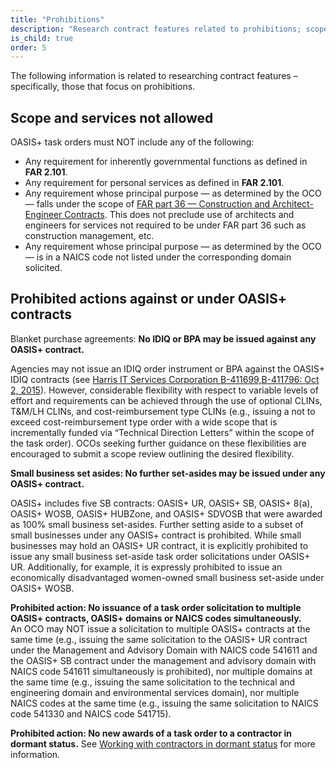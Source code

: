 ```yaml
---
title: "Prohibitions"
description: "Research contract features related to prohibitions; scope and services that are not allowed and prohibited actions."
is_child: true
order: 5
---
```

The following information is related to researching contract features – specifically, those that focus on prohibitions.

## Scope and services not allowed

OASIS+ task orders must NOT include any of the following:
- Any requirement for inherently governmental functions as defined in **FAR 2.101**.
- Any requirement for personal services as defined in **FAR 2.101**.
- Any requirement whose principal purpose — as determined by the OCO — falls under the scope of [FAR part 36 — Construction and Architect-Engineer Contracts](https://www.acquisition.gov/far/part-36). This does not preclude use of architects and engineers for services not required to be under FAR part 36 such as construction management, etc.
- Any requirement whose principal purpose — as determined by the OCO — is in a NAICS code not listed under the corresponding domain solicited. 

## Prohibited actions against or under OASIS+ contracts

Blanket purchase agreements: **No IDIQ or BPA may be issued against any OASIS+ contract.**

Agencies may not issue an IDIQ order instrument or BPA against the OASIS+ IDIQ contracts (see [Harris IT Services Corporation B-411699,B-411796: Oct 2, 2015](https://www.gao.gov/products/b-411699%2Cb-411796#mt%3De-report)). However, considerable flexibility with respect to variable levels of effort and requirements can be achieved through the use of optional CLINs, T&M/LH CLINs, and cost-reimbursement type CLINs (e.g., issuing a not to exceed cost-reimbursement type order with a wide scope that is incrementally funded via “Technical Direction Letters” within the scope of the task order). OCOs seeking further guidance on these flexibilities are encouraged to submit a scope review outlining the desired flexibility.

**Small business set asides: No further set-asides may be issued under any OASIS+ contract.**

OASIS+ includes five SB contracts: OASIS+ UR, OASIS+ SB, OASIS+ 8(a), OASIS+ WOSB, OASIS+ HUBZone, and OASIS+ SDVOSB that were awarded as 100% small business set-asides. Further setting aside to a subset of small businesses under any OASIS+ contract is prohibited. While small businesses may hold an OASIS+ UR contract, it is explicitly prohibited to issue any small business set-aside task order solicitations under OASIS+ UR. Additionally, for example, it is expressly prohibited to issue an economically disadvantaged women-owned small business set-aside under OASIS+ WOSB.

**Prohibited action: No issuance of a task order solicitation to multiple OASIS+ contracts, OASIS+ domains or NAICS codes simultaneously.**  
An OCO may NOT issue a solicitation to multiple OASIS+ contracts at the same time (e.g., issuing the same solicitation to the OASIS+ UR contract under the Management and Advisory Domain with NAICS code 541611 and the OASIS+ SB contract under the management and advisory domain with NAICS code 541611 simultaneously is prohibited), nor multiple domains at the same time (e.g., issuing the same solicitation to the technical and engineering domain and environmental services domain), nor multiple NAICS codes at the same time (e.g., issuing the same solicitation to NAICS code 541330 and NAICS code 541715). 

**Prohibited action: No new awards of a task order to a contractor in dormant status.** See [Working with contractors in dormant status](/buyers-guide/develop-issue-task-order-solicitation/#contractors-in-dormant-status) for more information. 


